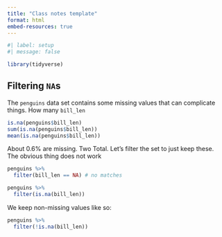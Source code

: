 ```yaml
---
title: "Class notes template"
format: html
embed-resources: true
---
```


```r
#| label: setup
#| message: false

library(tidyverse)
```

## Filtering `NA`s

The `penguins` data set contains some missing values that can complicate things. How many `bill_len`

```r
is.na(penguins$bill_len)
sum(is.na(penguins$bill_len))
mean(is.na(penguins$bill_len))
```

About 0.6% are missing. Two Total. Let's filter the set to just keep these. The obvious thing does not work

```r
penguins %>%
  filter(bill_len == NA) # no matches 
```

```r
penguins %>%
  filter(is.na(bill_len))
```
We keep non-missing values like so:
```r
penguins %>%
  filter(!is.na(bill_len))
```

